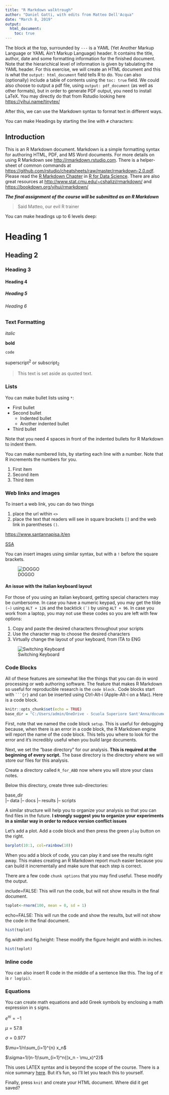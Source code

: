 ---
title: "R Markdown walktrough"
author: "Daniel Gatti, with edits from Matteo Dell'Acqua"
date: "March 8, 2019"
output: 
  html_document:
    toc: true
---

The block at the top, surrounded by `---` is a YAML (Yet Another Markup Language or YAML Ain't Markup Language) header. It contains the title, author, date and some formatting information for the finished document. Note that the hierarichical level of information is given by tabulating the YAML header. 
For this exercise, we will create an HTML document and this is what the `output: html_document` field tells R to do. You can also (optionally) include a table of contents using the `toc: true` field. We could also choose to output a pdf file, using `output: pdf_document` (as well as other formats), but in order to generate PDF output, you need to install LaTeX. You may directly do that from Rstudio looking here <https://yihui.name/tinytex/>


After this, we can use the Markdown syntax to format text in different ways.

You can make Headings by starting the line with `#` characters:

## Introduction

This is an R Markdown document. Markdown is a simple formatting syntax for authoring HTML, PDF, and MS Word documents. For more details on using R Markdown see <http://rmarkdown.rstudio.com>. There is a helper-sheet of common commands at <https://github.com/rstudio/cheatsheets/raw/master/rmarkdown-2.0.pdf>. Please read the [R Markdown Chapter](http://r4ds.had.co.nz/r-markdown.html) in [R for Data Science](http://r4ds.had.co.nz/index.html). There are also great resources at <http://www.stat.cmu.edu/~cshalizi/rmarkdown/> and <https://bookdown.org/yihui/rmarkdown/>

***The final assignment of the course will be submitted as an R Markdown***

> Said Matteo, our evil R trainer

You can make headings up to 6 levels deep:

# Heading 1
## Heading 2
### Heading 3
#### Heading 4
##### Heading 5
###### Heading 6


### Text Formatting

*italic* 
  
**bold**
  
`code`
  
superscript^2^ or subscript~2~

> This text is set aside as quoted text.

<!--This text will be hidden when the document knits-->


### Lists

You can make bullet lists using `*`:

* First bullet
* Second bullet
   * Indented bullet
    * Another indented bullet
* Third bullet

Note that you need 4 spaces in front of the indented bullets for R Markdown to indent them.

You can make numbered lists, by starting each line with a number. Note that R increments the numbers for you.

1. First item
1. Second item
1. Third item

### Web links and images

To insert a web link, you can do two things

1. place the url within `<>` 
2. place the text that readers will see in square brackets `[]` and the web link in parentheses `()`.

<https://www.santannapisa.it/en>

[SSA](https://www.santannapisa.it/en)

You can insert images using similar syntax, but with a `!` before the square brackets.

![DOGGO](https://i.barkpost.com/wp-content/uploads/2015/02/featmeme.jpg?q=70&fit=crop&crop=entropy&w=808&h=500)

#### An issue with the italian keyboard layout

For those of you using an italian keyboard, getting special characters may be cumbersome. In case you have a numeric keypad, you may get the tilde `(~)` using `ALT + 126` and the backtick ``(`)`` by using `ALT + 96`. In case you work from a laptop, you may not use these codes so you are left with few options:

1. Copy and paste the desired characters throughout your scripts
2. Use the character map to choose the desired characters
3. Virtually change the layout of your keyboard, from ITA to ENG 

![Switching Keyboard](https://desktopsolution.org/wp-content/uploads/2016/01/Win10-tastiera-layout-cambio.jpg)


### Code Blocks

All of these features are somewhat like the things that you can do in word processing or web authoring software. The feature that makes R Markdown so useful for reproducible research is the `code block.` Code blocks start with `` ```{r} `` and can be inserted using Ctrl-Alt-i (Apple-Alt-i on a Mac). Here is a code block.

```{r setup}
knitr::opts_chunk$set(echo = TRUE)
base_dir = "C:/Users/admin/OneDrive - Scuola Superiore Sant'Anna/documents/TEACHING/R_for_ABD/"
```

First, note that we named the code block `setup`. This is useful for debugging because, when there is an error in a code block, the R Markdown engine will report the name of the code block. This tells you where to look for the error and it's incredibly useful when you build large documents.

Next, we set the "base directory" for our analysis. **This is required at the beginning of every script.** The base directory is the directory where we will store our files for this analysis.  

Create a directory called `R_for_ABD` now where you will store your class notes.

Below this directory, create three sub-directories:

base_dir  
    |-- data
    |-- docs
    |-- results 
    |-- scripts  
  
A similar structure will help you to organize your analysis so that you can find files in the future. **I strongly suggest you to organize your experiments in a similar way in order to reduce version conflict issues**

Let's add a plot. Add a code block and then press the green `play` button on the right.

```{r, plot1}
barplot(10:1, col=rainbow(10))
```

When you add a block of code, you can play it and see the results right away. This makes creating an R Markdown report much easier because you can build it incrementally and make sure that each step is correct.

There are a few code `chunk options` that you may find useful. These modify the output.

include=FALSE: This will run the code, but will not show results in the final document.

```{r plot2,include=FALSE}
toplot<-rnorm(100, mean = 0, sd = 1)
```

echo=FALSE: This will run the code and show the results, but will not show the code in the final document.

```{r plot3,echo=FALSE}
hist(toplot)
```

fig.width and fig.height: These modify the figure height and width in inches.

```{r plot4,fig.width=4,fig.height=2}
hist(toplot)
```


### Inline code

You can also insert R code in the middle of a sentence like this. The log of $\pi$ is `r log(pi)`.

### Equations

You can create math equations and add Greek symbols by enclosing a math expression in `$` signs.

$e^{\pi i} = -1$

$\mu=57.8$

$\sigma = 0.977$

$\mu=1/n\sum_{i=1}^{n} x_n$

$\sigma=1/(n-1)\sum_{i=1}^n{(x_n - \mu_x)^2}$

This uses LATEX syntax and is beyond the scope of the course. There is a nice summary [here](http://www.stat.cmu.edu/~cshalizi/rmarkdown/#math-in-r-markdown). But it's fun, so I'll let you teach this to yourself.

Finally, press `knit` and create your HTML document. Where did it get saved?


